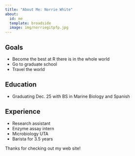 ```yaml
---
title: "About Me: Norrie White"
about:
  id: me
  template: broadside
  image: img/norriegitpfp.jpg
---
```


:::{#me}

## Goals
- Become the best at R there is in the whole world
- Go to graduate school
- Travel the world

## Education
- Graduating Dec. 25 with BS in Marine Biology and Spanish

## Experience
- Research assistant
- Enzyme assay intern
- Microbiology UTA
- Barista for 3.5 years

:::

Thanks for checking out my web site!
